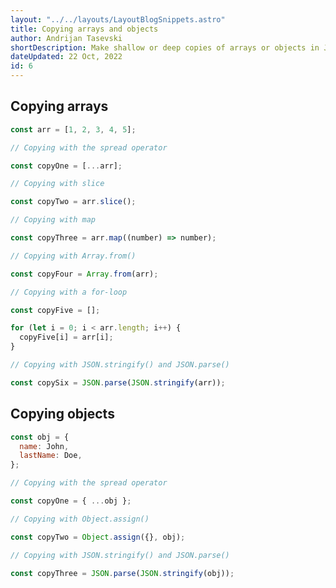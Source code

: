```yaml
---
layout: "../../layouts/LayoutBlogSnippets.astro"
title: Copying arrays and objects
author: Andrijan Tasevski
shortDescription: Make shallow or deep copies of arrays or objects in JavaScript
dateUpdated: 22 Oct, 2022
id: 6
---
```


## Copying arrays

```javascript
const arr = [1, 2, 3, 4, 5];

// Copying with the spread operator

const copyOne = [...arr];

// Copying with slice

const copyTwo = arr.slice();

// Copying with map

const copyThree = arr.map((number) => number);

// Copying with Array.from()

const copyFour = Array.from(arr);

// Copying with a for-loop

const copyFive = [];

for (let i = 0; i < arr.length; i++) {
  copyFive[i] = arr[i];
}

// Copying with JSON.stringify() and JSON.parse()

const copySix = JSON.parse(JSON.stringify(arr));
```

## Copying objects

```javascript
const obj = {
  name: John,
  lastName: Doe,
};

// Copying with the spread operator

const copyOne = { ...obj };

// Copying with Object.assign()

const copyTwo = Object.assign({}, obj);

// Copying with JSON.stringify() and JSON.parse()

const copyThree = JSON.parse(JSON.stringify(obj));
```
